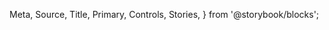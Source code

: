   Meta,
  Source,
  Title,
  Primary,
  Controls,
  Stories,
} from '@storybook/blocks';

<Meta isTemplate />

<Title />

## Description

Кнопка — это интерактивный элемент управления, который позволяет пользователям выполнять определенные действия при нажатии. В нашей библиотеке кнопка представлена компонентом button, который поддерживает различные стили оформления и может быть настроен под конкретные задачи вашего проекта.

Ниже представлены примеры использования компонента:

<Stories />

## Setup

Добавьте импорты в компонент:

<Source
  code={`
    `}
  dark="true"
/>

Добавьте в шаблон:

<Source
  code={`
   <my-button [size]="size"> My Button</my-button>
    `}
  dark="true"
/>

### API

Описание свойств компонента:

<Controls />
